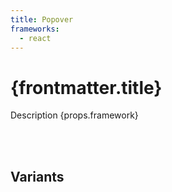 ```yaml
---
title: Popover
frameworks:
  - react
---
```


# {frontmatter.title}

Description {props.framework}


<CodeBlockTabs
  example="popover"
  aiPrompt="Add a new tab with the code for the popover component"
  source={source}
  clickAndWait
  edit
/>

<br />
<br />

## Variants

<br />
<br />

<div className="grid grid-cols-[repeat(auto-fill,minmax(min(31rem,100%),1fr))] gap-4">
  <CodeBlockTabs
    example="popover"
    aiPrompt="Add a new tab with the code for the popover component"
    source={source}
    clickAndWait
    edit
  />
  <CodeBlockTabs
    example="popover"
    aiPrompt="Add a new tab with the code for the popover component"
    source={source}
    clickAndWait
    edit
  />
  <CodeBlockTabs
    example="popover"
    aiPrompt="Add a new tab with the code for the popover component"
    source={source}
    clickAndWait
    edit
  />
  <CodeBlockTabs
    example="popover"
    aiPrompt="Add a new tab with the code for the popover component"
    source={source}
    clickAndWait
    edit
  />
  <CodeBlockTabs
    example="popover"
    aiPrompt="Add a new tab with the code for the popover component"
    source={source}
    clickAndWait
    edit
  />
  <CodeBlockTabs
    example="popover"
    aiPrompt="Add a new tab with the code for the popover component"
    source={source}
    clickAndWait
    edit
  />
</div>

<br />
<br />
<br />
<br />
<br />
<br />
<br />
<br />
<br />
<br />
<br />
<br />
<br />
<br />
<br />
<br />
<br />
<br />
<br />
<br />
<br />
